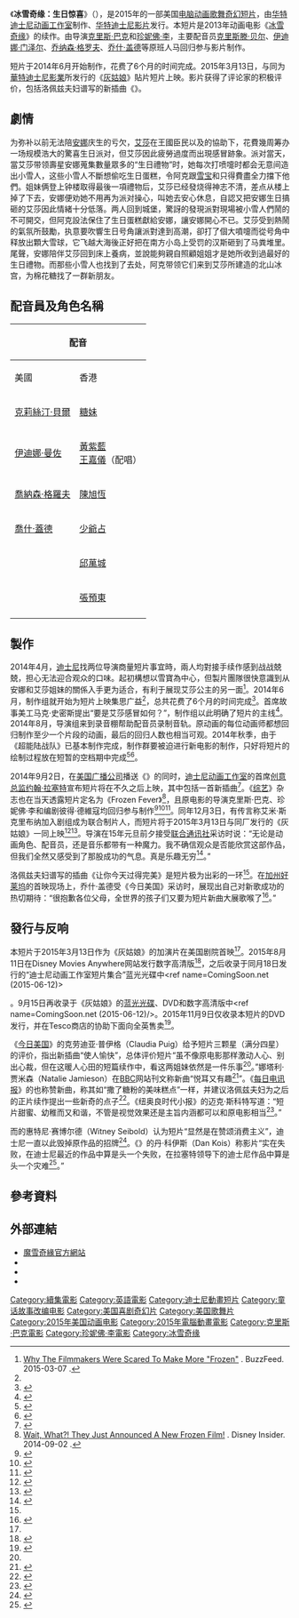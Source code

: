 {{noteTA
|G1=Frozen
|G2=Movie
|G3=Disney
|G4=Show
|1=zh-cn:灰姑娘;zh-tw:仙履奇緣;
}}
{{Infobox film
| name = 冰雪奇緣：驚喜連連
| original_name = {{lang|en|''Frozen Fever''}}
| image = Frozen fever poster.jpg
| caption = 官方海報
| director = {{Plainlist| 
* [[克里斯·巴克|克里斯·巴克]]
* [[珍妮佛·李|珍妮佛·李]]
}}
| producer = {{Plainlist|
* [[彼得·德維寇|彼得·德維寇]]
* [[艾米·史克里布納|艾米·史克里布納]]
}}
| story = {{Plainlist|
* 克里斯·巴克
* 珍妮佛·李
* 馬克·E·史密斯
}}
| starring = {{Plainlist|
* [[克莉絲汀·貝爾|克莉絲汀·貝爾]]
* [[伊迪娜·曼佐|伊迪娜·曼佐]]
* [[喬納森·格羅夫|喬納森·格羅夫]]
* [[喬什·蓋德|喬什·蓋德]]
}}
| music = [[克里斯多福·貝克|克里斯多福·貝克]]<ref>{{cite news |title='Frozen Fever' to Feature Music by Christophe Beck |url=http://filmmusicreporter.com/2015/02/06/frozen-fever-to-feature-music-by-christophe-beck/ |accessdate=2015-02-12 |work=Film Music Reporter |date=2015-02-06 |deadurl=no |archiveurl=https://web.archive.org/web/20150207204734/http://filmmusicreporter.com/2015/02/06/frozen-fever-to-feature-music-by-christophe-beck/ |archivedate=2015-02-07 |language=en }}</ref>
| cinematography = 
| editing = 傑夫·德拉漢
| studio = {{Plainlist|
* [[華特迪士尼動畫工作室|華特迪士尼動畫工作室]]
* [[華特迪士尼影業|華特迪士尼影業]]
}}
| distributor = [[華特迪士尼工作室電影|華特迪士尼工作室電影]]
| released = {{Film date|2015|03|13|美國}}
| runtime = 7分鐘<ref>{{cite web |title=Exclusive First Look at Disney's 'Frozen Fever' Trailer |url=http://abcnews.go.com/Entertainment/exclusive-disneys-frozen-fever-trailer/story?id=29197047 |accessdate=2015-10-07 |publisher=ABC News |deadurl=no |archiveurl=https://web.archive.org/web/20150816013740/http://abcnews.go.com/Entertainment/exclusive-disneys-frozen-fever-trailer/story?id=29197047 |archivedate=2015-08-16 |language=en }}</ref>
| country = {{美國電影產地}}
| language = 英語
| budget = 
| gross = 
| preceded_by = 《[[冰雪奇緣|冰雪奇緣]]》（長篇）
| followed_by = {{Plainlist|
* 《[[雪寶的佳節冒險|雪寶的佳節冒險]]》（短篇）
* 《[[冰雪奇緣2|冰雪奇緣2]]》（長篇）
}}
| cn_name = 冰雪奇缘：生日惊喜
| hk_name = 魔雪奇緣：發燒狂熱
| tw_name = 冰雪奇緣：驚喜連連
}}

《'''冰雪奇缘：生日惊喜'''》（{{lang-en|''Frozen Fever''}}），是2015年的一部美国[[电脑动画|电脑动画]][[歌舞片|歌舞]][[奇幻电影|奇幻]][[短片|短片]]，由[[华特迪士尼动画工作室|华特迪士尼动画工作室]]制作、[[华特迪士尼影片|华特迪士尼影片]]发行。本短片是2013年动画电影《[[冰雪奇缘|冰雪奇缘]]》的续作。由导演[[克里斯·巴克|克里斯·巴克]]和[[珍妮佛·李|珍妮佛·李]]，主要配音员[[克里斯滕·贝尔|克里斯滕·贝尔]]、[[伊迪娜·门泽尔|伊迪娜·门泽尔]]、[[乔纳森·格罗夫|乔纳森·格罗夫]]、[[乔什·盖德|乔什·盖德]]等原班人马回归参与影片制作。

短片于2014年6月开始制作，花费了6个月的时间完成。2015年3月13日，与同为[[華特迪士尼影業|華特迪士尼影業]]所发行的《[[灰姑娘_(2015年电影)|灰姑娘]]》貼片短片上映。影片获得了评论家的积极评价，包括洛佩兹夫妇谱写的新插曲《{{link-en|让你今天过得完美|Making Today a Perfect Day}}》。

== 劇情 ==
为弥补以前无法陪[[安娜_(迪士尼)|安娜]]庆生的亏欠，[[艾莎_(迪士尼)|艾莎]]在王國臣民以及{{le|阿克 (冰雪奇緣)|Kristoff (Frozen)|阿克}}的協助下，花費幾周筹办一场规模浩大的驚喜生日派对，但艾莎因此疲勞過度而出現感冒跡象。派对當天，當艾莎带领壽星安娜蒐集數量眾多的“生日禮物”时，她每次打喷嚏时都会无意间造出小雪人，这些小雪人不斷想偷吃生日蛋糕，令阿克跟[[雪宝_(迪士尼)|雪宝]]和{{le|小斯 (冰雪奇緣)|Sven (Frozen)|小斯}}只得費盡全力擋下他們。姐妹俩登上钟楼取得最後一項禮物后，艾莎已经發烧得神志不清，差点从楼上掉了下去，安娜便劝她不用再为派对操心，叫她去安心休息，自認又把安娜生日搞砸的艾莎因此情緒十分低落。两人回到城堡，驚訝的發現派對現場被小雪人們鬧的不可開交，但阿克設法保住了生日蛋糕獻給安娜，讓安娜開心不已。艾莎受到熱鬧的氣氛所鼓勵，执意要吹響生日号角讓派對達到高潮，卻打了個大噴嚏而從号角中释放出顆大雪球，它飞越大海後正好把在南方小岛上受罚的汉斯砸到了马粪堆里。尾聲，安娜陪伴艾莎回到床上養病，並說能夠親自照顧姐姐才是她所收到過最好的生日禮物。而那些小雪人也找到了去处，阿克带领它们来到艾莎所建造的北山冰宫，为棉花糖找了一群新朋友。

==配音員及角色名稱==

{{see also|冰雪奇缘#配音角色}}

{| class="wikitable"
! colspan="3" |配音
! colspan="2" |角色
|-
!美國
!香港
!台灣
!中文名
!英文名
|-
| [[克莉絲汀·貝爾|克莉絲汀·貝爾]]
| [[黃山怡|糖妹]]
| [[曾詩淳|曾詩淳]]<br>[[劉軒蓁|劉軒蓁]]（配唱）
|[[安娜_(迪士尼)|安娜]]<ref name="Puig">{{cite news |last1=Puig |first1=Claudia |title='Frozen Fever' will warm kids' hearts |url=http://www.usatoday.com/story/life/movies/2015/02/28/frozen2-movie-short-review/24129293/ |accessdate=2015-03-02 |work=USA Today |date=2015-02-28 |deadurl=no |archiveurl=https://web.archive.org/web/20150301203317/http://www.usatoday.com/story/life/movies/2015/02/28/frozen2-movie-short-review/24129293/ |archivedate=2015-03-01 |language=en }}</ref>
|Anna
|-
| [[伊迪娜·曼佐|伊迪娜·曼佐]]
| [[黃紫藍|黃紫藍]]<br>[[王嘉儀|王嘉儀]]（配唱）
| [[劉小芸|劉小芸]]<br>[[蔡永淳|蔡永淳]]（配唱）
|[[艾莎_(迪士尼)|艾莎]] <ref name="Puig" />
|Elsa
|-
| [[喬納森·格羅夫|喬納森·格羅夫]]
| [[陳旭恆|陳旭恆]]
| [[張騰|張騰]]<br>[[謝文德|謝文德]]（配唱）
| {{le|阿克 (冰雪奇緣)|Kristoff (Frozen)|阿克}}
|Kristoff
|-
| [[喬什·蓋德|喬什·蓋德]]
| [[少爺占|少爺占]]
| [[阿Ken|阿Ken]]
|[[雪寶_(迪士尼)|雪寶]]<ref name="Puig" />
|Olaf 
|-
| {{link-en|克里斯·威廉斯 (導演)|Chris Williams (director)|-{zh-tw:克里斯·威廉斯; zh-cn:克里斯·威廉姆斯; zh-hk:基斯·威廉士;}-}}
|[[邱萬城|邱萬城]]
|[[謝文德|謝文德]]（配唱）
|奧肯<ref>{{cite web |last1=Nemiroff |first1=Perri |title=First Frozen Fever Footage Brings Back Elsa, Anna, Kristoff, Olaf and More |url=http://collider.com/frozen-fever-footage/ |publisher=Collider |accessdate=2015-03-14 |date=2015-02-25 |deadurl=no |archiveurl=https://web.archive.org/web/20150302000552/http://collider.com/frozen-fever-footage/ |archivedate=2015-03-02 |language=en }}</ref>
|Oaken
|-
| {{link-en|聖蒂諾·方塔納|Santino Fontana}}
|[[張預東|張預東]]
|[[王辰驊|王辰驊]]
|{{link-en|漢斯 (迪士尼)|Hans (Disney)|漢斯}}<ref name=CDaily>{{cite news |url=http://www.christianitydaily.com/articles/3586/20150508/frozen-2-plot-updates-anna-elsa-battle-evil-king.htm |title=Disney's 'Frozen 2' Plot Updates: Anna and Elsa Battle A Wicked King |work=Christianity Daily |date=2015-05-08 |last=Lee |first=Gloria |deadurl=no |archiveurl=https://web.archive.org/web/20151124054010/http://www.christianitydaily.com/articles/3586/20150508/frozen-2-plot-updates-anna-elsa-battle-evil-king.htm |archivedate=2015-11-24 |language=en |accessdate=2017-08-18 }}</ref>
| Hans
|-
| {{link-en|保羅·布利格|Paul Briggs (animator)}}
| 
| 
|棉花糖<ref name=CDaily />
|Marshmallow
|}

== 製作 ==
{{multiple image
| direction = vertical
| width = 250
| image1 = Frozenfeverdirectors.JPG| footer = 均摄于加州[[安纳海姆|安纳海姆]]市的2015年D23展会中。
| caption1 = 短片导演克里斯·巴克和珍妮佛·李
| image2 = Frozenfeverproducers.JPG
| caption2 = 短片制片人彼得·戴尔·维克和艾米·史克里布纳

}}
2014年4月，[[迪士尼|迪士尼]]找两位导演商量短片事宜時，兩人均對接手续作感到战战兢兢，担心无法迎合观众的口味。起初構想以雪寶為中心，但製片團隊很快意識到从安娜和艾莎姐妹的關係入手更为适合，有利于展现艾莎公主的另一面<ref>[http://www.buzzfeed.com/jarettwieselman/the-fear-of-making-more-frozen Why The Filmmakers Were Scared To Make More "Frozen"] {{Wayback|url=http://www.buzzfeed.com/jarettwieselman/the-fear-of-making-more-frozen |date=20150308092631 }}. BuzzFeed. 2015-03-07 {{en}}.</ref>。2014年6月，制作组就开始为短片上映集思广益<ref name="Indiewire" />，总共花费了6个月的时间完成<ref>{{cite news|last1=Tanswell|first1=Adam|title=Frozen Fever – Behind the Magic!|url=http://www.ngkids.co.uk/whats-up/frozen_fever_behind_the_magic|accessdate=2015-03-29|work=National Geographic Kids|language=en|deadurl=yes|archiveurl=https://web.archive.org/web/20150402165510/http://www.ngkids.co.uk/whats-up/frozen_fever_behind_the_magic|archivedate=2015-04-02}}</ref>。首席故事美工马克·史密斯提出“要是艾莎感冒如何？”，制作组以此明确了短片的主线<ref name=Indiewire>{{cite news|last1=Desowitz|first1=Bill|title=Immersed in Movies: Chris Buck & Jennifer Lee Talk 'Frozen Fever'|url=http://blogs.indiewire.com/animationscoop/immersed-in-movies-chris-buck-jennifer-lee-talk-frozen-fever-20150312|accessdate=2015-10-10|work=Indiewire|date=2015-03-12|language=en|archive-url=https://archive.today/20161008122709/http://www.indiewire.com/2015/03/immersed-in-movies-chris-buck-jennifer-lee-talk-frozen-fever-123517/|archive-date=2016-10-08|dead-url=yes}}</ref>。2014年8月，导演组来到录音棚帮助配音员录制音轨。原动画的每位动画师都想回归制作至少一个片段的动画，最后的回归人数也相当可观。2014年秋季，由于《超能陆战队》已基本制作完成，制作群要被迫进行新电影的制作，只好将短片的绘制过程放在短暂的空档期中完成<ref name="Taylor">{{cite news|last1=Taylor|first1=Drew|title='Frozen Fever' Is a 'Thank You' to Fans, Say Directors Jennifer Lee and Chris Buck|url=http://news.moviefone.com/2015/03/11/frozen-fever-directors-jennifer-lee-chris-buck-interview/|accessdate=2015-03-14|publisher=Moviefone|date=2015-03-11|language=en|archive-url=https://archive.today/20150312064600/http://news.moviefone.com/2015/03/11/frozen-fever-directors-jennifer-lee-chris-buck-interview/|archive-date=2015-03-12|dead-url=yes}}</ref><ref>{{cite news|last1=Miller|first1=Daniel|title=Software behind 'Big Hero 6' pushes envelope on computer animation|url=http://www.latimes.com/entertainment/envelope/cotown/la-et-ct-disney-animation-big-hero-6-20150220-story.html#page=1|accessdate=2015-02-27|work=Los Angeles Times|date=2015-02-20|language=en|archive-date=2015-02-23|archive-url=https://web.archive.org/web/20150223003709/http://www.latimes.com/entertainment/envelope/cotown/la-et-ct-disney-animation-big-hero-6-20150220-story.html#page=1|dead-url=no}}</ref>。

2014年9月2日，在[[美国广播公司|美国广播公司]]播送《{{link-en|冰雪奇缘的幕后故事：一部迪士尼经典的诞生|The Story of Frozen: Making a Disney Animated Classic}}》的同时，[[迪士尼动画工作室|迪士尼动画工作室]]的首席[[创意总监|创意总监]][[约翰·拉塞特|约翰·拉塞特]]宣布短片将在不久之后上映，其中包括一首新插曲<ref>{{cite news |last1=Butler |first1=Karen |title='Frozen' characters to return for a new short film, says Disney |url=http://www.upi.com/Entertainment_News/Movies/2014/09/02/Frozen-characters-to-return-for-a-new-short-film-says-Disney/5461409699925/ |accessdate=2014-09-03 |agency=United Press International |date=2014-09-02 |deadurl=no |archiveurl=https://web.archive.org/web/20140903042625/http://www.upi.com/Entertainment_News/Movies/2014/09/02/Frozen-characters-to-return-for-a-new-short-film-says-Disney/5461409699925/ |archivedate=2014-09-03 |language=en }}</ref>。《[[综艺|综艺]]》杂志也在当天透露短片定名为《Frozen Fever》<ref>[http://blogs.disney.com/insider/2014/09/02/wait-what-they-just-announced-a-new-frozen-film/ Wait, What?! They Just Announced A New Frozen Film!] {{Wayback|url=http://blogs.disney.com/insider/2014/09/02/wait-what-they-just-announced-a-new-frozen-film/ |date=20150219013132 }}. Disney Insider. 2014-09-02 {{en}}.</ref>，且原电影的导演克里斯·巴克、珍妮佛·李和编剧彼得·德維寇均回归参与制作<ref>{{cite news |url=http://variety.com/2014/film/news/disney-frozen-characters-to-return-in-frozen-fever-animated-short-1201296499/ |title='Frozen' Characters to Return in 'Frozen Fever' Animated Short |first1=Marc |last1=Graser |work=[[Variety_(magazine)|Variety]] |date=2014-09-02 |accessdate=2014-09-02 |deadurl=no |archiveurl=https://web.archive.org/web/20140904015015/http://variety.com/2014/film/news/disney-frozen-characters-to-return-in-frozen-fever-animated-short-1201296499/ |archivedate=2014-09-04 |language=en }}</ref><ref>{{cite news |last1=Zakarin |first1=Jordan |title=Disney's New 'Frozen' Short Film Will Premiere in Spring 2015 |url=http://www.thewrap.com/disney-announces-frozen-short-film-for-spring-2015/ |accessdate=2014-09-03 |publisher=TheWrap |date=2014-09-02 |deadurl=no |archiveurl=https://web.archive.org/web/20140903152214/http://www.thewrap.com/disney-announces-frozen-short-film-for-spring-2015/ |archivedate=2014-09-03 |language=en }}</ref><ref>{{cite news |last1=Breznican |first1=Anthony |title='Frozen Fever': Disney to bring back Elsa and Anna for animated short |url=http://www.ew.com/article/2014/09/02/frozen-fever-disney-to-bring-back-elsa-and-anna-for-animated-short |accessdate=2014-09-03 |work=Entertainment Weekly |date=2014-09-02 |deadurl=no |archiveurl=https://web.archive.org/web/20150220155438/http://www.ew.com/article/2014/09/02/frozen-fever-disney-to-bring-back-elsa-and-anna-for-animated-short |archivedate=2015-02-20 |language=en }}</ref>。同年12月3日，有传言称艾米·斯克里布纳加入剧组成为联合制片人，而短片将于2015年3月13日与同厂发行的《灰姑娘》一同上映<ref name=THRFrozenCinderella>{{cite news |last=Ford |first=Rebecca |title='Frozen' Short Film to Screen in Front of Disney's 'Cinderella' |url=http://www.hollywoodreporter.com/news/frozen-short-film-screen-front-753636 |work=The Hollywood Reporter |accessdate=2014-12-03 |date=2014-12-03 |deadurl=no |archiveurl=https://web.archive.org/web/20141203230348/http://www.hollywoodreporter.com/news/frozen-short-film-screen-front-753636 |archivedate=2014-12-03 |language=en }}</ref><ref>{{cite news |last=Graser |first=Marc |title='Frozen Fever' Short to Debut in Front of Disney's 'Cinderella' |url=http://variety.com/2014/film/news/frozen-fever-short-to-debut-in-front-of-disney-cinderella-1201369889/ |work=Variety |accessdate=2014-12-03 |date=2014-12-03 |deadurl=no |archiveurl=https://web.archive.org/web/20141209071351/http://variety.com/2014/film/news/frozen-fever-short-to-debut-in-front-of-disney-cinderella-1201369889/ |archivedate=2014-12-09 |language=en }}</ref>。导演在15年元旦前夕接受[[联合通讯社|联合通讯社]]采访时说：“无论是动画角色、配音员，还是音乐都带有一种魔力。我不确信观众是否能欣赏这部作品，但我们全然又感受到了那股成功的气息。真是乐趣无穷<ref>{{cite news|last1=Kennedy|first1=Mark|title='Frozen' Is Named Top Entertainer of the Year by AP|url=http://hosted.ap.org/dynamic/stories/U/US_YE_ENTERTAINER_OF_THE_YEAR?SITE=AP&SECTION=HOME&TEMPLATE=DEFAULT&CTIME=2014-12-23-12-24-12|accessdate=2014-12-24|agency=Associated Press|date=2014-12-23|location=New York|archiveurl=https://web.archive.org/web/20150102025339/http://hosted.ap.org/dynamic/stories/U/US_YE_ENTERTAINER_OF_THE_YEAR?SITE=AP&SECTION=HOME&TEMPLATE=DEFAULT&CTIME=2014-12-23-12-24-12|archivedate=2015-01-02|language=en|dead-url=no}}</ref>。”

洛佩兹夫妇谱写的插曲《让你今天过得完美》是短片极为出彩的一环<ref name="Puig" />。在[[加州|加州]][[好莱坞|好莱坞]]的{{link-en|酋長岩戲院|El Capitan Theatre}}首映现场上，乔什·盖德受《今日美国》采访时，展现出自己对新歌成功的热切期待：“很抱歉各位父母，全世界的孩子们又要为短片新曲大展歌喉了<ref name="Alexander">{{cite news |last1=Alexander |first1=Bryan |title=Josh Gad apologizes to parents for unleashing new Frozen song |url=http://entertainthis.usatoday.com/2015/03/02/josh-gad-apologizes-to-parents-for-unleashing-new-frozen-song/ |accessdate=2015-03-03 |work=USA Today |date=2015-03-02 |deadurl=no |archiveurl=https://web.archive.org/web/20150304071239/http://entertainthis.usatoday.com/2015/03/02/josh-gad-apologizes-to-parents-for-unleashing-new-frozen-song/ |archivedate=2015-03-04 |language=en }}</ref>。”

== 發行与反响 ==
本短片于2015年3月13日作为《灰姑娘》的加演片在美国剧院首映<ref name=THRFrozenCinderella />。2015年8月11日在Disney Movies Anywhere网站发行数字高清版<ref>{{cite web |last=Doty |first=Meriah |title='Frozen Fever' (and Easter Eggs!) Coming Soon on Disney Shorts Blu-ray (Exclusive) |url=https://www.yahoo.com/movies/frozen-fever-and-easter-eggs-coming-soon-on-120704200832.html |publisher=Yahoo! Movies |accessdate=2015-06-04 |date=2015-06-04 |deadurl=no |archiveurl=https://web.archive.org/web/20150604222616/https://www.yahoo.com/movies/frozen-fever-and-easter-eggs-coming-soon-on-120704200832.html |archivedate=2015-06-04 |language=en }}</ref>，之后收录于同月18日发行的“迪士尼动画工作室短片集合”蓝光光碟中<ref name=ComingSoon.net (2015-06-12)>{{cite web |last=Evry |first=Max |title=Cinderella Blu-ray and Digital HD Announced, Watch Alternate Opening |url=http://www.comingsoon.net/dvd/trailers/449773-cinderella-blu-ray-and-digital-hd-announced-watch-alternate-opening#/slide/1 |accessdate=2015-07-05 |publisher=ComingSoon.net |date=2015-06-12 |deadurl=no |archiveurl=https://web.archive.org/web/20150626125943/http://www.comingsoon.net/dvd/trailers/449773-cinderella-blu-ray-and-digital-hd-announced-watch-alternate-opening#/slide/1 |archivedate=2015-06-26 |language=en }}</ref>。9月15日再收录于《灰姑娘》的[[蓝光光碟|蓝光光碟]]、DVD和数字高清版中<ref name=ComingSoon.net (2015-06-12)/>。2015年11月9日仅收录本短片的DVD发行，并在Tesco商店的协助下面向全英售卖<ref>{{cite web |url=http://www.tesco.com/direct/frozen-fever-7-minute-short-tesco-exclusive-dvd/115-4522.prd |title=Frozen Fever (Tesco Exclusive DVD) |work=Tesco Direct |accessdate=2015-12-01 |date=2015-11-09 |deadurl=yes |archiveurl=https://web.archive.org/web/20151208202910/http://www.tesco.com/direct/frozen-fever-7-minute-short-tesco-exclusive-dvd/115-4522.prd |archivedate=2015-12-08 |language=en }}</ref>。

《[[今日美国|今日美国]]》的克劳迪亚·普伊格（Claudia Puig）给予短片三颗星（满分四星）的评价，指出新插曲“使人愉快”，总体评价短片“虽不像原电影那样激动人心、别出心裁，但在这暖人心田的短篇续作中，看这两姐妹依然是一件乐事<ref name="Puig" />。”娜塔利·贾米森（Natalie Jamieson）在[[BBC|BBC]]网站刊文称新曲“悦耳又有趣<ref name="Jamieson">{{cite news|last1=Jamieson|first1=Natalie|title=Frozen Fever: Seven things we learnt from its seven minutes|url=http://www.bbc.co.uk/newsbeat/31689367|accessdate=2015-03-03|publisher=[[BBC|BBC]]|date=2015-03-02|language=en|archive-date=2015-03-03|archive-url=https://web.archive.org/web/20150303051156/http://www.bbc.co.uk/newsbeat/31689367|dead-url=no}}</ref>”。《[[每日电讯报|每日电讯报]]》的{{link-en|罗比·科林|Robbie Collin}}也称赞新曲，称其如“撒了糖粉的美味糕点”一样，并建议洛佩兹夫妇为之后的正片续作提出一些新奇的点子<ref>{{cite news |last1=Collin |first1=Robbie |title=Frozen Fever: 'a lip-smacking confection' |url=http://www.telegraph.co.uk/film/frozen-fever/review/ |accessdate=2015-10-09 |work=The Daily Telegraph |date=2015-03-20 |deadurl=no |archiveurl=https://web.archive.org/web/20151101001221/http://www.telegraph.co.uk/film/frozen-fever/review/ |archivedate=2015-11-01 |language=en }}</ref>。《纽奥良时代小报》的迈克·斯科特写道：“短片甜蜜、幼稚而又和谐，不管是视觉效果还是主旨内涵都可以和原电影相当<ref>{{cite news |last1=Scott |first1=Mike |title=Disney's 'Frozen Fever' animated short offers a sweet warm-up act for 'Cinderella' audiences |url=http://www.nola.com/movies/index.ssf/2015/03/frozen_fever_short_disney_cind.html |accessdate=2015-10-10 |work=The Times-Picayune |date=2015-03-11 |deadurl=no |archiveurl=https://web.archive.org/web/20150916044947/http://www.nola.com/movies/index.ssf/2015/03/frozen_fever_short_disney_cind.html |archivedate=2015-09-16 |language=en }}</ref>。”

而{{link-en|CraveOnline|CraveOnline}}的惠特尼·赛博尔德（Witney Seibold）认为短片“显然是在赞颂消费主义”，迪士尼一直以此毁掉原作品的招牌<ref>{{cite news |last1=Seibold |first1=Witney |title='Frozen Fever' Review: More is Much Less |url=http://www.craveonline.com/culture/834835-frozen-fever-review-more-is-much-less |accessdate=2015-10-09 |work=CraveOnline |date=2015-03-13 |deadurl=yes |archiveurl=https://web.archive.org/web/20151208155640/http://www.craveonline.com/culture/834835-frozen-fever-review-more-is-much-less |archivedate=2015-12-08 |language=en }}</ref>。《{{link-en|板岩 (雜誌)|Slate (magazine)|Slate}}》的丹·科伊斯（Dan Kois）称影片“实在失败，在迪士尼最近的作品中算是头一个失败，在拉塞特领导下的迪士尼作品中算是头一个灾难<ref>{{cite news|last1=Kois|first1=Dan|title=Excited About the New Frozen Short Playing With Cinderella? Let It Go—It's a Mess.|url=http://www.slate.com/blogs/browbeat/2015/03/12/new_frozen_short_frozen_fever_airing_before_cinderella_reviewed.html|accessdate=2015-10-09|work=Slate|date=2015-03-12|language=en|archive-date=2015-09-27|archive-url=https://web.archive.org/web/20150927164721/http://www.slate.com/blogs/browbeat/2015/03/12/new_frozen_short_frozen_fever_airing_before_cinderella_reviewed.html|dead-url=no}}</ref>。”
== 參考資料 ==
{{Reflist|2}}

== 外部連結 ==
* [https://movies.disney.com/frozen 魔雪奇緣官方網站] {{Wayback|url=https://movies.disney.com/frozen |date=20210624202720 }}
* {{Facebook|DisneyFrozen|魔雪奇緣官方}}
*{{IMDb title|4007502}}
*{{douban}}

{{冰雪奇缘}}
{{迪士尼动画表}}
{{克里斯·巴克}}
{{珍妮佛·李}}
{{DEFAULTSORT:Frozen Fever}}
[[Category:續集電影|Category:續集電影]]
[[Category:英語電影|Category:英語電影]]
[[Category:迪士尼動畫短片|Category:迪士尼動畫短片]]
[[Category:童话故事改编电影|Category:童话故事改编电影]]
[[Category:美国喜剧奇幻片|Category:美国喜剧奇幻片]]
[[Category:美国歌舞片|Category:美国歌舞片]]
[[Category:2015年美国动画电影|Category:2015年美国动画电影]]
[[Category:2015年電腦動畫電影|Category:2015年電腦動畫電影]]
[[Category:克里斯·巴克電影|Category:克里斯·巴克電影]]
[[Category:珍妮佛·李電影|Category:珍妮佛·李電影]]
[[Category:冰雪奇缘|Category:冰雪奇缘]]